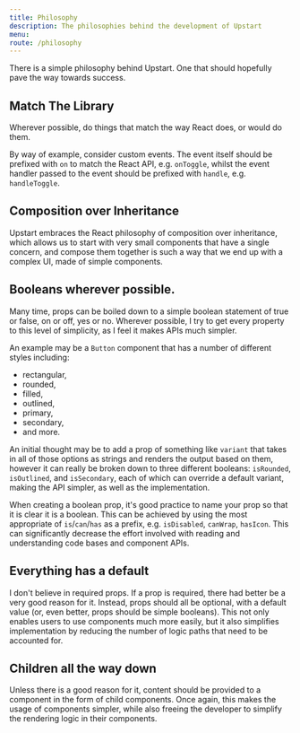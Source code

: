 ```yaml
---
title: Philosophy
description: The philosophies behind the development of Upstart
menu: 
route: /philosophy
---
```


There is a simple philosophy behind Upstart. One that should hopefully pave the way towards success.

## Match The Library

Wherever possible, do things that match the way React does, or would do them.

By way of example, consider custom events. The event itself should be prefixed with `on` to match the React API, e.g. `onToggle`, whilst the event handler passed to the event should be prefixed with `handle`, e.g. `handleToggle`.

## Composition over Inheritance

Upstart embraces the React philosophy of composition over inheritance, which allows us to start with very small components that have a single concern, and compose them together is such a way that we end up with a complex UI, made of simple components.

## Booleans wherever possible.

Many time, props can be boiled down to a simple boolean statement of true or false, on or off, yes or no. Wherever possible, I try to get every property to this level of simplicity, as I feel it makes APIs much simpler. 

An example may be a `Button` component that has a number of different styles including:

* rectangular,
* rounded,
* filled,
* outlined,
* primary,
* secondary,
* and more.

An initial thought may be to add a prop of something like `variant` that takes in all of those options as strings and renders the output based on them, however it can really be broken down to three different booleans: `isRounded`, `isOutlined`, and `isSecondary`, each of which can override a default variant, making the API simpler, as well as the implementation.

When creating a boolean prop, it's good practice to name your prop so that it is clear it is a boolean. This can be achieved by using the most appropriate of `is`/`can`/`has` as a prefix, e.g. `isDisabled`, `canWrap`, `hasIcon`. This can significantly decrease the effort involved with reading and understanding code bases and component APIs.

## Everything has a default

I don't believe in required props. If a prop is required, there had better be a very good reason for it. Instead, props should all be optional, with a default value (or, even better, props should be simple booleans). This not only enables users to use components much more easily, but it also simplifies implementation by reducing the number of logic paths that need to be accounted for.

## Children all the way down

Unless there is a good reason for it, content should be provided to a component in the form of child components. Once again, this makes the usage of components simpler, while also freeing the developer to simplify the rendering logic in their components.